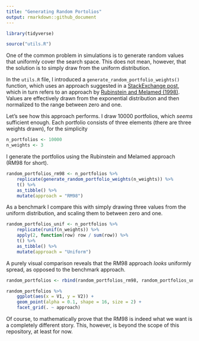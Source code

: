 ```yaml
---
title: "Generating Random Portolios"
output: rmarkdown::github_document
---
```


```r
library(tidyverse)

source("utils.R")
```

One of the common problem in simulations is to generate random values that uniformly cover the search space.
This does not mean, however, that the solution is to simply draw from the uniform distribution.

In the `utils.R` file, I introduced a `generate_random_portfolio_weights()` function, which uses an approach suggested in a [StackExchange post](https://quant.stackexchange.com/a/49116), which in turn refers to an approach by [Rubinstein and Melamed (1998)](https://ie.technion.ac.il/~onn/Selected/AOR09.pdf). Values are effectively drawn from the exponential distribution and then normalized to the range between zero and one.

Let's see how this approach performs.
I draw 10000 portfolios, which _seems_ sufficient enough.
Each portfolio consists of three elements (there are three weights drawn), for the simplicity 

```r
n_portfolios <- 10000
n_weights <- 3
```

I generate the portfolios using the Rubinstein and Melamed approach (RM98 for short).

```r
random_portfolios_rm98 <- n_portfolios %>%
    replicate(generate_random_portfolio_weights(n_weights)) %>%
    t() %>%
    as_tibble() %>% 
    mutate(approach = "RM98")
```

As a benchmark I compare this with simply drawing three values from the uniform distribution, and scaling them to between zero and one.

```r
random_portfolios_unif <- n_portfolios %>%
    replicate(runif(n_weights)) %>%
    apply(2, function(row) row / sum(row)) %>% 
    t() %>%
    as_tibble() %>% 
    mutate(approach = "Uniform")
```

A purely visual comparison reveals that the RM98 approach _looks_ uniformly spread, as opposed to the benchmark approach.

```r
random_portfolios <- rbind(random_portfolios_rm98, random_portfolios_unif)

random_portfolios %>%
    ggplot(aes(x = V1, y = V2)) +
    geom_point(alpha = 0.1, shape = 16, size = 2) +
    facet_grid(. ~ approach)
```

Of course, to mathematically prove that the RM98 is indeed what we want is a completely different story.
This, however, is beyond the scope of this repository, at least for now.
